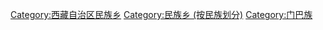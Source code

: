 [[Category:西藏自治区民族乡|Category:西藏自治区民族乡]]
[[Category:民族乡_(按民族划分)|Category:民族乡 (按民族划分)]]
[[Category:门巴族|Category:门巴族]]